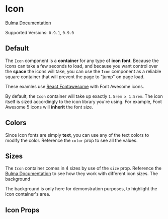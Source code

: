 


<Meta title="Elements/Icon" component={Icon} />

# Icon

[Bulma Documentation](https://bulma.io/documentation/elements/icon/)

Supported Versions: `0.9.1`, `0.9.0`

## Default

The `Icon` component is a **container** for any type of **icon font**. Because the icons can take a few seconds to load, and because you want control over the **space** the icons will take, you can use the `Icon` component as a reliable square container that will prevent the page to "jump" on page load.

These examles use [React Fontawesome](https://github.com/FortAwesome/react-fontawesome) with Font Awesome icons.

<Canvas>
  <Story name="Default">
    <Icon>
      <FontAwesomeIcon icon={faHome} />
    </Icon>
  </Story>
</Canvas>

By default, the `Icon` container will take up exactly `1.5rem x 1.5rem`. The icon itself is sized accordingly to the icon library you're using. For example, Font Awesome 5 icons will **inherit** the font size.

## Colors

Since icon fonts are simply **text**, you can use any of the text colors to modify the color. Reference the `color` prop to see all the values.

<Canvas>
  <Story name="Colors">
    <Block>
      <Icon color="info">
        <FontAwesomeIcon icon={faInfoCircle} />
      </Icon>
      <Icon color="success">
        <FontAwesomeIcon icon={faCheckSquare} />
      </Icon>
      <Icon color="warning">
        <FontAwesomeIcon icon={faExclamationTriangle} />
      </Icon>
      <Icon color="danger">
        <FontAwesomeIcon icon={faBan} />
      </Icon>
    </Block>
    <Block>
      <Icon color="info-light">
        <FontAwesomeIcon icon={faInfoCircle} />
      </Icon>
      <Icon color="success-light">
        <FontAwesomeIcon icon={faCheckSquare} />
      </Icon>
      <Icon color="warning-light">
        <FontAwesomeIcon icon={faExclamationTriangle} />
      </Icon>
      <Icon color="danger-light">
        <FontAwesomeIcon icon={faBan} />
      </Icon>
    </Block>
    <Block>
      <Icon color="info-dark">
        <FontAwesomeIcon icon={faInfoCircle} />
      </Icon>
      <Icon color="success-dark">
        <FontAwesomeIcon icon={faCheckSquare} />
      </Icon>
      <Icon color="warning-dark">
        <FontAwesomeIcon icon={faExclamationTriangle} />
      </Icon>
      <Icon color="danger-dark">
        <FontAwesomeIcon icon={faBan} />
      </Icon>
    </Block>
  </Story>
</Canvas>

## Sizes

The `Icon` container comes in 4 sizes by use of the `size` prop. Reference the [Bulma Documentation](https://bulma.io/documentation/elements/icon/#sizes) to see how they work with different icon sizes. The background

The background is only here for demonstration purposes, to highlight the icon container's area.

<Canvas>
  <Story name="Sizes">
    <Block>
      <Icon className="has-background-warning" size="small">
        <FontAwesomeIcon icon={faHome} />
      </Icon>
    </Block>
    <Block>
      <Icon className="has-background-warning" >
        <FontAwesomeIcon icon={faHome} />
      </Icon>
    </Block>
    <Block>
      <Icon className="has-background-warning" size="medium">
        <FontAwesomeIcon icon={faHome} />
      </Icon>
    </Block>
    <Block>
      <Icon className="has-background-warning" size="large">
        <FontAwesomeIcon icon={faHome} />
      </Icon>
    </Block>
  </Story>
</Canvas>

## Icon Props

<ArgsTable of={Icon} />
